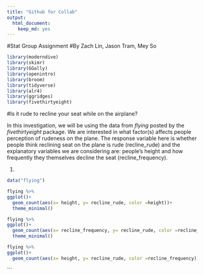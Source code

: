 ```yaml
---
title: "Github for Collab"
output:
  html_document:
    keep_md: yes
---
```


#Stat Group Assignment 
#By Zach Lin, Jason Tram, Mey So

```r
library(moderndive)
library(skimr)
library(GGally)
library(openintro)
library(broom) 
library(tidyverse)
library(alr4)
library(ggridges)
library(fivethirtyeight)
```

#Is it rude to recline your seat while on the airplane?

In this investigation, we will be using the data from *flying* posted by the *fivethirtyeight* package. We are interested in what factor(s) affects people perception of rudeness on the plane. The response variable here is whether people think reclining seat on the plane is rude (recline_rude) and the explanatory variables we are considering are: people's height and how frequently they themselves decline the seat (recline_frequency). 

(@) 
```r
data("flying")

flying %>% 
ggplot()+
  geom_count(aes(x= height, y= recline_rude, color =height))+
  theme_minimal()
```

```r
flying %>% 
ggplot()+
  geom_count(aes(x= recline_frequency, y= recline_rude, color =recline_frequency))+
  theme_minimal()
```


```r
flying %>% 
ggplot()+
  geom_count(aes(x= height, y= recline_rude, color =recline_frequency))
```
```

